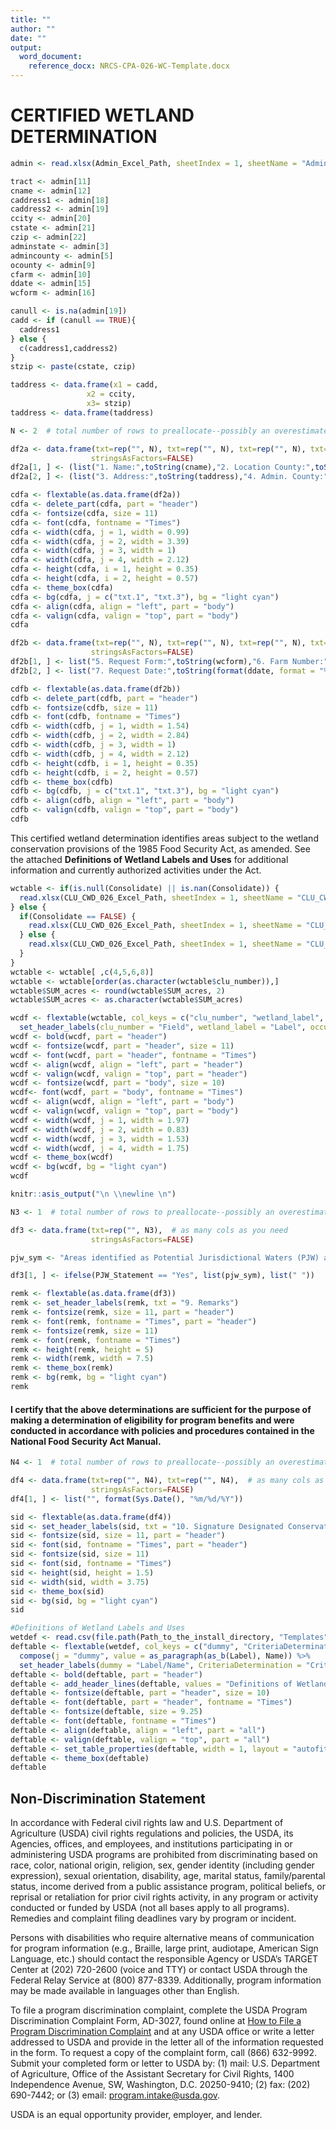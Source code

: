 ---
title: ""
author: ""
date: ""
output: 
  word_document:
    reference_docx: NRCS-CPA-026-WC-Template.docx
---

# CERTIFIED WETLAND DETERMINATION

```{r cdf, echo=FALSE}

admin <- read.xlsx(Admin_Excel_Path, sheetIndex = 1, sheetName = "Admin_Table")

tract <- admin[11]
cname <- admin[12]
caddress1 <- admin[18]
caddress2 <- admin[19]
ccity <- admin[20]
cstate <- admin[21]
czip <- admin[22]
adminstate <- admin[3]
admincounty <- admin[5]
ocounty <- admin[9]
cfarm <- admin[10]
ddate <- admin[15]
wcform <- admin[16]

canull <- is.na(admin[19])
cadd <- if (canull == TRUE){
  caddress1
} else {
  c(caddress1,caddress2)
}
stzip <- paste(cstate, czip)

taddress <- data.frame(x1 = cadd,
                 x2 = ccity,
                 x3= stzip)
taddress <- data.frame(taddress)

N <- 2  # total number of rows to preallocate--possibly an overestimate

df2a <- data.frame(txt=rep("", N), txt=rep("", N), txt=rep("", N), txt=rep("", N),  # as many cols as you need
                  stringsAsFactors=FALSE)
df2a[1, ] <- (list("1. Name:",toString(cname),"2. Location County:",toString(ocounty)))
df2a[2, ] <- (list("3. Address:",toString(taddress),"4. Admin. County:",toString(admincounty)))

cdfa <- flextable(as.data.frame(df2a))
cdfa <- delete_part(cdfa, part = "header")
cdfa <- fontsize(cdfa, size = 11)
cdfa <- font(cdfa, fontname = "Times")
cdfa <- width(cdfa, j = 1, width = 0.99)
cdfa <- width(cdfa, j = 2, width = 3.39)
cdfa <- width(cdfa, j = 3, width = 1)
cdfa <- width(cdfa, j = 4, width = 2.12)
cdfa <- height(cdfa, i = 1, height = 0.35)
cdfa <- height(cdfa, i = 2, height = 0.57)
cdfa <- theme_box(cdfa)
cdfa <- bg(cdfa, j = c("txt.1", "txt.3"), bg = "light cyan")
cdfa <- align(cdfa, align = "left", part = "body")
cdfa <- valign(cdfa, valign = "top", part = "body")
cdfa

df2b <- data.frame(txt=rep("", N), txt=rep("", N), txt=rep("", N), txt=rep("", N),  # as many cols as you need
                  stringsAsFactors=FALSE)
df2b[1, ] <- list("5. Request Form:",toString(wcform),"6. Farm Number:",toString(cfarm))
df2b[2, ] <- list("7. Request Date:",toString(format(ddate, format = "%m/%d/%Y")),"8. Tract Number:",toString(tract))

cdfb <- flextable(as.data.frame(df2b))
cdfb <- delete_part(cdfb, part = "header")
cdfb <- fontsize(cdfb, size = 11)
cdfb <- font(cdfb, fontname = "Times")
cdfb <- width(cdfb, j = 1, width = 1.54)
cdfb <- width(cdfb, j = 2, width = 2.84)
cdfb <- width(cdfb, j = 3, width = 1)
cdfb <- width(cdfb, j = 4, width = 2.12)
cdfb <- height(cdfb, i = 1, height = 0.35)
cdfb <- height(cdfb, i = 2, height = 0.57)
cdfb <- theme_box(cdfb)
cdfb <- bg(cdfb, j = c("txt.1", "txt.3"), bg = "light cyan")
cdfb <- align(cdfb, align = "left", part = "body")
cdfb <- valign(cdfb, valign = "top", part = "body")
cdfb

```

This certified wetland determination identifies areas subject to the wetland conservation provisions of the 1985 Food Security Act, as amended. See the attached **Definitions of Wetland Labels and Uses** for additional information and currently authorized activities under the Act.  

```{r wcdet026, echo=FALSE}
wctable <- if(is.null(Consolidate) || is.nan(Consolidate)) {
  read.xlsx(CLU_CWD_026_Excel_Path, sheetIndex = 1, sheetName = "CLU_CWD_026")
} else {
  if(Consolidate == FALSE) {
    read.xlsx(CLU_CWD_026_Excel_Path, sheetIndex = 1, sheetName = "CLU_CWD_026")
  } else {
    read.xlsx(CLU_CWD_026_Excel_Path, sheetIndex = 1, sheetName = "CLU_CWD_026_alt")
  }
}
wctable <- wctable[ ,c(4,5,6,8)]
wctable <- wctable[order(as.character(wctable$clu_number)),]
wctable$SUM_acres <- round(wctable$SUM_acres, 2)
wctable$SUM_acres <- as.character(wctable$SUM_acres)

wcdf <- flextable(wctable, col_keys = c("clu_number", "wetland_label", "occur_year", "SUM_acres")) %>%
  set_header_labels(clu_number = "Field", wetland_label = "Label", occur_year = "Occurrence year\n(CW+YEAR)", SUM_acres = "Acreage")
wcdf <- bold(wcdf, part = "header")
wcdf <- fontsize(wcdf, part = "header", size = 11)
wcdf <- font(wcdf, part = "header", fontname = "Times")
wcdf <- align(wcdf, align = "left", part = "header")
wcdf <- valign(wcdf, valign = "top", part = "header")
wcdf <- fontsize(wcdf, part = "body", size = 10)
wcdf<- font(wcdf, part = "body", fontname = "Times")
wcdf <- align(wcdf, align = "left", part = "body")
wcdf <- valign(wcdf, valign = "top", part = "body")
wcdf <- width(wcdf, j = 1, width = 1.97)
wcdf <- width(wcdf, j = 2, width = 0.83)
wcdf <- width(wcdf, j = 3, width = 1.53)
wcdf <- width(wcdf, j = 4, width = 1.75)
wcdf <- theme_box(wcdf)
wcdf <- bg(wcdf, bg = "light cyan")
wcdf

knitr::asis_output("\n \\newline \n")

N3 <- 1  # total number of rows to preallocate--possibly an overestimate

df3 <- data.frame(txt=rep("", N3),  # as many cols as you need
                  stringsAsFactors=FALSE)

pjw_sym <- "Areas identified as Potential Jurisdictional Waters (PJW) are not subject to the Food Security Act but are potentially subject to the Clean Water Act. You should contact the U.S. Army Corps of Engineers local district office prior to performing work in areas which may be subject to the Clean Water Act. Areas identified as PJW are for informational purposes only and are not appealable to USDA. Additional areas, not identified by NRCS, might also be subject to the Clean Water Act."

df3[1, ] <- ifelse(PJW_Statement == "Yes", list(pjw_sym), list(" "))

remk <- flextable(as.data.frame(df3))
remk <- set_header_labels(remk, txt = "9. Remarks")
remk <- fontsize(remk, size = 11, part = "header")
remk <- font(remk, fontname = "Times", part = "header")
remk <- fontsize(remk, size = 11)
remk <- font(remk, fontname = "Times")
remk <- height(remk, height = 5)
remk <- width(remk, width = 7.5)
remk <- theme_box(remk)
remk <- bg(remk, bg = "light cyan")
remk
```
   
#### I certify that the above determinations are sufficient for the purpose of making a determination of eligibility for program benefits and were conducted in accordance with policies and procedures contained in the National Food Security Act Manual.  

```{r remk, echo=FALSE}
N4 <- 1  # total number of rows to preallocate--possibly an overestimate

df4 <- data.frame(txt=rep("", N4), txt=rep("", N4),  # as many cols as you need
                  stringsAsFactors=FALSE)
df4[1, ] <- list("", format(Sys.Date(), "%m/%d/%Y"))

sid <- flextable(as.data.frame(df4))
sid <- set_header_labels(sid, txt = "10. Signature Designated Conservationist:", txt.1 = "Date:")
sid <- fontsize(sid, size = 11, part = "header")
sid <- font(sid, fontname = "Times", part = "header")
sid <- fontsize(sid, size = 11)
sid <- font(sid, fontname = "Times")
sid <- height(sid, height = 1.5)
sid <- width(sid, width = 3.75)
sid <- theme_box(sid)
sid <- bg(sid, bg = "light cyan")
sid
```
\newpage
```{r wetdef026, echo=FALSE}
#Definitions of Wetland Labels and Uses  
wetdef <- read.csv(file.path(Path_to_the_install_directory, "Templates","WetlandDefinition.csv"), header = TRUE, sep = ",")
deftable <- flextable(wetdef, col_keys = c("dummy", "CriteriaDetermination", "AuthorizedUses", "AuthorizedMaintenance")) %>%
  compose(j = "dummy", value = as_paragraph(as_b(Label), Name)) %>%
  set_header_labels(dummy = "Label/Name", CriteriaDetermination = "Criteria for Determination", AuthorizedUses = "Authorized Uses", AuthorizedMaintenance = "Authorized Maintenance")
deftable <- bold(deftable, part = "header")
deftable <- add_header_lines(deftable, values = "Definitions of Wetland Labels and Uses")
deftable <- fontsize(deftable, part = "header", size = 10)
deftable <- font(deftable, part = "header", fontname = "Times")
deftable <- fontsize(deftable, size = 9.25)
deftable <- font(deftable, fontname = "Times")
deftable <- align(deftable, align = "left", part = "all")
deftable <- valign(deftable, valign = "top", part = "all")
deftable <- set_table_properties(deftable, width = 1, layout = "autofit")
deftable <- theme_box(deftable)
deftable
```
\newpage
## Non-Discrimination Statement  

In accordance with Federal civil rights law and U.S. Department of Agriculture (USDA) civil rights regulations and policies, the USDA, its Agencies, offices, and employees, and institutions participating in or administering USDA programs are prohibited from discriminating based on race, color, national origin, religion, sex, gender identity (including gender expression), sexual orientation, disability, age, marital status, family/parental status, income derived from a public assistance program, political beliefs, or reprisal or retaliation for prior civil rights activity, in any program or activity conducted or funded by USDA (not all bases apply to all programs). Remedies and complaint filing deadlines vary by program or incident.

Persons with disabilities who require alternative means of communication for program information (e.g., Braille, large print, audiotape, American Sign Language, etc.) should contact the responsible Agency or USDA's TARGET Center at (202) 720-2600 (voice and TTY) or contact USDA through the Federal Relay Service at (800) 877-8339. Additionally, program information may be made available in languages other than English.

To file a program discrimination complaint, complete the USDA Program Discrimination Complaint Form, AD-3027, found online at [How to File a Program Discrimination Complaint](https://www.usda.gov/oascr/how-to-file-a-program-discrimination-complaint) and at any USDA office or write a letter addressed to USDA and provide in the letter all of the information requested in the form. To request a copy of the complaint form, call (866) 632-9992. Submit your completed form or letter to USDA by: (1) mail: U.S. Department of Agriculture, Office of the Assistant Secretary for Civil Rights, 1400 Independence Avenue, SW, Washington, D.C. 20250-9410; (2) fax: (202) 690-7442; or (3) email: [program.intake@usda.gov](mailto:program.intake@usda.gov).



USDA is an equal opportunity provider, employer, and lender.
